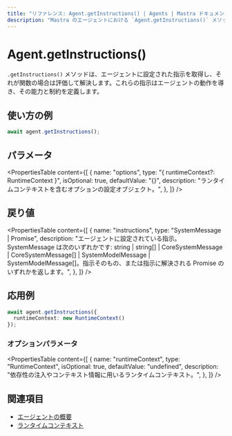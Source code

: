 ```yaml
---
title: "リファレンス: Agent.getInstructions() | Agents | Mastra ドキュメント"
description: "Mastra のエージェントにおける `Agent.getInstructions()` メソッドのドキュメント。エージェントの動作を指示するインストラクションを取得します。"
---
```


# Agent.getInstructions()

`.getInstructions()` メソッドは、エージェントに設定された指示を取得し、それが関数の場合は評価して解決します。これらの指示はエージェントの動作を導き、その能力と制約を定義します。

## 使い方の例

```typescript copy
await agent.getInstructions();
```


## パラメータ

<PropertiesTable
  content={[
    {
      name: "options",
      type: "{ runtimeContext?: RuntimeContext }",
      isOptional: true,
      defaultValue: "{}",
      description: "ランタイムコンテキストを含むオプションの設定オブジェクト。",
    },
  ]}
/>

## 戻り値

<PropertiesTable
  content={[
    {
      name: "instructions",
      type: "SystemMessage | Promise<SystemMessage>",
      description: "エージェントに設定されている指示。SystemMessage は次のいずれかです: string | string[] | CoreSystemMessage | CoreSystemMessage[] | SystemModelMessage | SystemModelMessage[]。指示そのもの、または指示に解決される Promise のいずれかを返します。",
    },
  ]}
/>

## 応用例

```typescript copy
await agent.getInstructions({
  runtimeContext: new RuntimeContext()
});
```


### オプションパラメータ

<PropertiesTable
  content={[
    {
      name: "runtimeContext",
      type: "RuntimeContext",
      isOptional: true,
      defaultValue: "undefined",
      description: "依存性の注入やコンテキスト情報に用いるランタイムコンテキスト。",
    },
  ]}
/>

## 関連項目

- [エージェントの概要](../../docs/agents/overview.mdx)
- [ランタイムコンテキスト](../../docs/server-db/runtime-context.mdx)